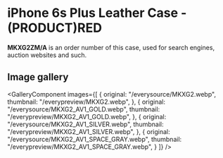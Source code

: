 
# iPhone 6s Plus Leather Case - (PRODUCT)RED

<Callout type='info' emoji='👉🏻'>**MKXG2ZM/A** is an order number of this case, used for search engines, auction websites and such.</Callout>

## Image gallery

<GalleryComponent
    images={[
      {
        original: "/everysource/MKXG2.webp",
        thumbnail: "/everypreview/MKXG2.webp",
      },
      {
        original: "/everysource/MKXG2_AV1_GOLD.webp",
        thumbnail: "/everypreview/MKXG2_AV1_GOLD.webp",
      },
      {
        original: "/everysource/MKXG2_AV1_SILVER.webp",
        thumbnail: "/everypreview/MKXG2_AV1_SILVER.webp",
      },
      {
        original: "/everysource/MKXG2_AV1_SPACE_GRAY.webp",
        thumbnail: "/everypreview/MKXG2_AV1_SPACE_GRAY.webp",
      }
    ]}
  />
